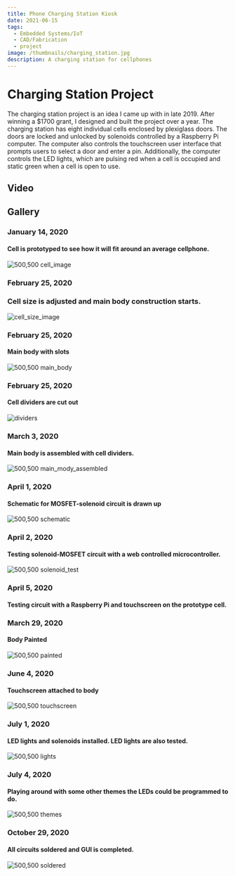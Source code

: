 ```yaml
---
title: Phone Charging Station Kiosk
date: 2021-06-15
tags:
  - Embedded Systems/IoT
  - CAD/Fabrication
  - project
image: /thumbnails/charging_station.jpg
description: A charging station for cellphones
---
```


# Charging Station Project

The charging station project is an idea I came up with in late 2019. After winning a $1700 grant, I designed and built the project over a year. The charging station has eight individual cells enclosed by plexiglass doors. The doors are locked and unlocked by solenoids controlled by a Raspberry Pi computer. The computer also controls the touchscreen user interface that prompts users to select a door and enter a pin. Additionally, the computer controls the LED lights, which are pulsing red when a cell is occupied and static green when a cell is open to use.

## Video

<YouTube videoId="LPlF9MMSO6k" title="Charging Station" />

## Gallery

### January 14, 2020

#### Cell is prototyped to see how it will fit around an average cellphone.

![500,500 cell_image](./cell.jpg)

### February 25, 2020

### Cell size is adjusted and main body construction starts.

![cell_size_image](./body.jpg)

### February 25, 2020

#### Main body with slots

![500,500 main_body](./slots.jpg)

### February 25, 2020

#### Cell dividers are cut out

![dividers](./dividers.jpg)

### March 3, 2020

#### Main body is assembled with cell dividers.

![500,500 main_mody_assembled](./dividers_assembled.jpg)

### April 1, 2020

#### Schematic for MOSFET-solenoid circuit is drawn up

![500,500 schematic](./schematic.jpg)

### April 2, 2020

#### Testing solenoid-MOSFET circuit with a web controlled microcontroller.

![500,500 solenoid_test](./circuit.jpg)

### April 5, 2020

#### Testing circuit with a Raspberry Pi and touchscreen on the prototype cell.

<YouTube videoId="rasbeery_pi_test" title="Raspberry Pi Test" />

### March 29, 2020

#### Body Painted

![500,500 painted](./painted.jpg)

### June 4, 2020

#### Touchscreen attached to body

![500,500 touchscreen](./touchscreen_mounted.jpg)

### July 1, 2020

#### LED lights and solenoids installed. LED lights are also tested.

![500,500 lights](./ChargingStationLights.gif)

### July 4, 2020

#### Playing around with some other themes the LEDs could be programmed to do.

![500,500 themes](./AmericaLights.gif)

### October 29, 2020

#### All circuits soldered and GUI is completed.

![500,500 soldered](./completed.jpg)

